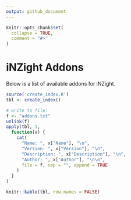 ```yaml
---
output: github_document
---
```


<!-- README.md is generated from README.Rmd. Please edit that file -->

```r
knitr::opts_chunk$set(
  collapse = TRUE,
  comment = "#>"
)
```

# iNZight Addons

Below is a list of available addons for iNZight.

```r
source('create_index.R')
tbl <- create_index()

# write to file:
f <- "addons.txt"
unlink(f)
apply(tbl, 1,
  function(x) {
    cat(
      "Name: ", x["Name"], "\n",
      "Version: ", x["Version"], "\n",
      "Description: ", x["Description"], "\n",
      "Author: ", x["Author"], "\n\n",
      file = f, sep = "", append = TRUE
    )
  }
)

knitr::kable(tbl, row.names = FALSE)
```

